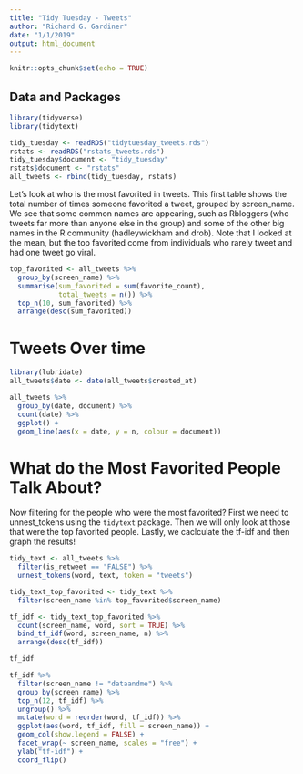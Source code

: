 ```yaml
---
title: "Tidy Tuesday - Tweets"
author: "Richard G. Gardiner"
date: "1/1/2019"
output: html_document
---
```


```r
knitr::opts_chunk$set(echo = TRUE)
```

## Data and Packages

```r
library(tidyverse)
library(tidytext)
```

```r
tidy_tuesday <- readRDS("tidytuesday_tweets.rds")
rstats <- readRDS("rstats_tweets.rds")
tidy_tuesday$document <- "tidy_tuesday"
rstats$document <- "rstats"
all_tweets <- rbind(tidy_tuesday, rstats)
```

Let's look at who is the most favorited in tweets.  This first table shows the total number of times someone favorited a tweet, grouped by screen_name.  We see that some common names are appearing, such as Rbloggers (who tweets far more than anyone else in the group) and some of the other big names in the R community (hadleywickham and drob).  Note that I looked at the mean, but the top favorited come from individuals who rarely tweet and had one tweet go viral.
```r
top_favorited <- all_tweets %>%
  group_by(screen_name) %>%
  summarise(sum_favorited = sum(favorite_count),
            total_tweets = n()) %>%
  top_n(10, sum_favorited) %>%
  arrange(desc(sum_favorited))
```

# Tweets Over time

```r
library(lubridate)
all_tweets$date <- date(all_tweets$created_at)

all_tweets %>%
  group_by(date, document) %>%
  count(date) %>%
  ggplot() +
  geom_line(aes(x = date, y = n, colour = document))
```

# What do the Most Favorited People Talk About?

Now filtering for the people who were the most favorited?  First we need to unnest_tokens using the `tidytext` package.  Then we will only look at those that were the top favorited people.  Lastly, we caclculate the tf-idf and then graph the results!
```r
tidy_text <- all_tweets %>%
  filter(is_retweet == "FALSE") %>%
  unnest_tokens(word, text, token = "tweets") 

tidy_text_top_favorited <- tidy_text %>%
  filter(screen_name %in% top_favorited$screen_name) 

tf_idf <- tidy_text_top_favorited %>%
  count(screen_name, word, sort = TRUE) %>%
  bind_tf_idf(word, screen_name, n) %>%
  arrange(desc(tf_idf))

tf_idf
```

```r
tf_idf %>%
  filter(screen_name != "dataandme") %>%
  group_by(screen_name) %>%
  top_n(12, tf_idf) %>%
  ungroup() %>%
  mutate(word = reorder(word, tf_idf)) %>%
  ggplot(aes(word, tf_idf, fill = screen_name)) +
  geom_col(show.legend = FALSE) +
  facet_wrap(~ screen_name, scales = "free") +
  ylab("tf-idf") +
  coord_flip()
```


